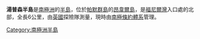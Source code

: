 {{coord|64|28|S|63|8|W|display=title}}

'''湯普森半島'''是[[南極洲|南極洲]]的[[半島|半島]]，位於[[帕默群島|帕默群島]]的[[昂韋爾島|昂韋爾島]]，是[[福尼爾灣|福尼爾灣]]入口處的北部，全長6公里，由[[英國|英國]]探險隊測量，現時由[[南極條約體系|南極條約體系]]管理。

{{Antarctica-geo-stub}}
[[Category:南極洲半島|Category:南極洲半島]]